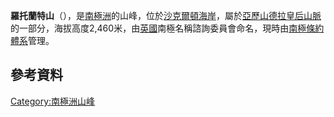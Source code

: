 {{coord|83|36|S|168|25|E||display=title}}

'''羅托蘭特山'''（{{lang-en|Mount Rotolante}}），是[[南極洲|南極洲]]的山峰，位於[[沙克爾頓海岸|沙克爾頓海岸]]，屬於[[亞歷山德拉皇后山脈|亞歷山德拉皇后山脈]]的一部分，海拔高度2,460米，由[[英國|英國]]南極名稱諮詢委員會命名，現時由[[南極條約體系|南極條約體系]]管理。

==參考資料==
{{usgs-gazetteer}}

{{DEFAULTSORT:Mount Rotolante}}
[[Category:南極洲山峰|Category:南極洲山峰]]


{{ShackletonCoast-geo-stub}}